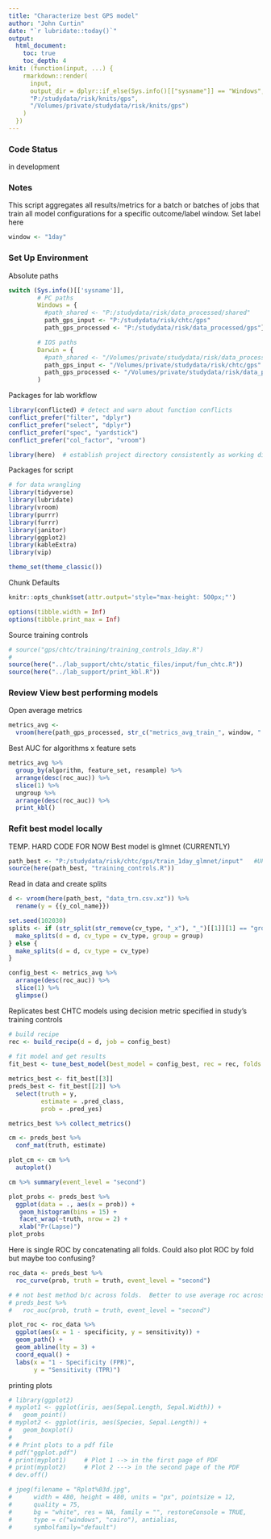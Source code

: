 ```yaml
---
title: "Characterize best GPS model"
author: "John Curtin"
date: "`r lubridate::today()`"
output: 
  html_document:
    toc: true 
    toc_depth: 4
knit: (function(input, ...) {
    rmarkdown::render(
      input,
      output_dir = dplyr::if_else(Sys.info()[["sysname"]] == "Windows",
      "P:/studydata/risk/knits/gps", 
      "/Volumes/private/studydata/risk/knits/gps")
    )
  })
---
```


### Code Status

in development

### Notes
This script aggregates all results/metrics for a batch or batches of jobs
that train all model configurations for a specific outcome/label window.  Set label here

```r
window <- "1day"
```


### Set Up Environment

Absolute paths
```r
switch (Sys.info()[['sysname']],
        # PC paths
        Windows = {
          #path_shared <- "P:/studydata/risk/data_processed/shared"
          path_gps_input <- "P:/studydata/risk/chtc/gps"
          path_gps_processed <- "P:/studydata/risk/data_processed/gps"},

        # IOS paths
        Darwin = {
          #path_shared <- "/Volumes/private/studydata/risk/data_processed/shared"
          path_gps_input <- "/Volumes/private/studydata/risk/chtc/gps"
          path_gps_processed <- "/Volumes/private/studydata/risk/data_processed/gps"}
        )
```

Packages for lab workflow 
```r
library(conflicted) # detect and warn about function conflicts
conflict_prefer("filter", "dplyr")
conflict_prefer("select", "dplyr")
conflict_prefer("spec", "yardstick")
conflict_prefer("col_factor", "vroom")

library(here)  # establish project directory consistently as working directory
```


Packages for script
```r
# for data wrangling
library(tidyverse)
library(lubridate)
library(vroom)
library(purrr)
library(furrr)
library(janitor)
library(ggplot2)
library(kableExtra)
library(vip)

theme_set(theme_classic()) 
```


Chunk Defaults
```r
knitr::opts_chunk$set(attr.output='style="max-height: 500px;"')

options(tibble.width = Inf)
options(tibble.print_max = Inf)
```


Source training controls 
```r
# source("gps/chtc/training/training_controls_1day.R")
# 
source(here("../lab_support/chtc/static_files/input/fun_chtc.R"))
source(here("../lab_support/print_kbl.R"))

```





### Review View best performing models   

Open average metrics
```r
metrics_avg <- 
  vroom(here(path_gps_processed, str_c("metrics_avg_train_", window, ".csv")), show_col_types = FALSE)
```

Best AUC for algorithms x feature sets
```r
metrics_avg %>% 
  group_by(algorithm, feature_set, resample) %>% 
  arrange(desc(roc_auc)) %>% 
  slice(1) %>% 
  ungroup %>% 
  arrange(desc(roc_auc)) %>% 
  print_kbl()
```





### Refit best model locally

TEMP.  HARD CODE FOR NOW
Best model is glmnet (CURRENTLY)
```r
path_best <- "P:/studydata/risk/chtc/gps/train_1day_glmnet/input"   #UPDATE/EDIT
source(here(path_best, "training_controls.R"))
```


Read in data and create splits
```r
d <- vroom(here(path_best, "data_trn.csv.xz")) %>% 
  rename(y = {{y_col_name}})

set.seed(102030)
splits <- if (str_split(str_remove(cv_type, "_x"), "_")[[1]][1] == "group") {
  make_splits(d = d, cv_type = cv_type, group = group)
} else { 
  make_splits(d = d, cv_type = cv_type)
}
```

```r
config_best <- metrics_avg %>% 
  arrange(desc(roc_auc)) %>% 
  slice(1) %>% 
  glimpse()
```

Replicates best CHTC models using decision metric specified in study's training controls  
```r
# build recipe
rec <- build_recipe(d = d, job = config_best)
    
# fit model and get results
fit_best <- tune_best_model(best_model = config_best, rec = rec, folds = splits, cv_type = cv_type)

metrics_best <- fit_best[[3]]
preds_best <- fit_best[[2]] %>% 
  select(truth = y,
         estimate = .pred_class,
         prob = .pred_yes)
```


```r
metrics_best %>% collect_metrics()
```


```r
cm <- preds_best %>% 
  conf_mat(truth, estimate)

plot_cm <- cm %>% 
  autoplot()

cm %>% summary(event_level = "second")
```

```r
plot_probs <- preds_best %>% 
  ggplot(data = ., aes(x = prob)) + 
   geom_histogram(bins = 15) +
   facet_wrap(~truth, nrow = 2) +
   xlab("Pr(Lapse)")
plot_probs
```

Here is single ROC by concatenating all folds.
Could also plot ROC by fold but maybe too confusing?
```r
roc_data <- preds_best %>% 
  roc_curve(prob, truth = truth, event_level = "second")

# # not best method b/c across folds.  Better to use average roc across folds?
# preds_best %>% 
#   roc_auc(prob, truth = truth, event_level = "second")

plot_roc <- roc_data %>%
  ggplot(aes(x = 1 - specificity, y = sensitivity)) +
  geom_path() +
  geom_abline(lty = 3) +
  coord_equal() +
  labs(x = "1 - Specificity (FPR)",
       y = "Sensitivity (TPR)")
```


printing plots
```r
# library(ggplot2)
# myplot1 <- ggplot(iris, aes(Sepal.Length, Sepal.Width)) + 
#   geom_point()
# myplot2 <- ggplot(iris, aes(Species, Sepal.Length)) + 
#   geom_boxplot()
# 
# # Print plots to a pdf file
# pdf("ggplot.pdf")
# print(myplot1)     # Plot 1 --> in the first page of PDF
# print(myplot2)     # Plot 2 ---> in the second page of the PDF
# dev.off() 

# jpeg(filename = "Rplot%03d.jpg",
#      width = 480, height = 480, units = "px", pointsize = 12,
#      quality = 75,
#      bg = "white", res = NA, family = "", restoreConsole = TRUE,
#      type = c("windows", "cairo"), antialias,
#      symbolfamily="default")

```



